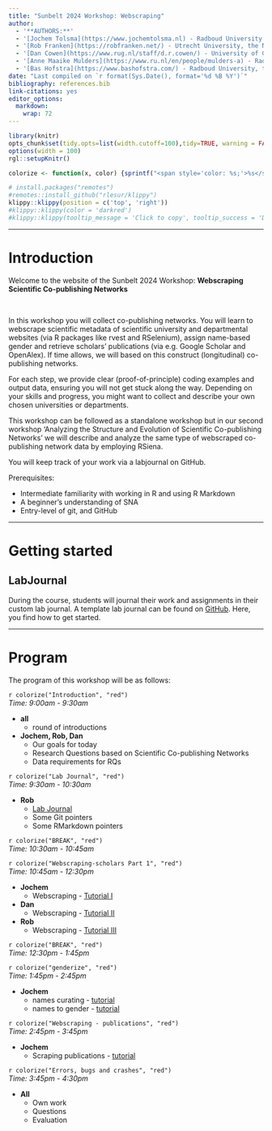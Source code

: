 ```yaml
---
title: "Sunbelt 2024 Workshop: Webscraping"
author: 
  - '**AUTHORS:**'
  - '[Jochem Tolsma](https://www.jochemtolsma.nl) - Radboud University / University of Groningen, the Netherlands'
  - '[Rob Franken](https://robfranken.net/) - Utrecht University, the Netherlands'
  - '[Dan Cowen](https://www.rug.nl/staff/d.r.cowen/) - University of Groningen, the Netherlands'
  - '[Anne Maaike Mulders](https://www.ru.nl/en/people/mulders-a) - Radboud University, the Netherlands'
  - '[Bas Hofstra](https://www.bashofstra.com/) - Radboud University, the Netherlands'
date: "Last compiled on `r format(Sys.Date(), format='%d %B %Y')`"
bibliography: references.bib
link-citations: yes
editor_options: 
  markdown: 
    wrap: 72
---
```


```r
library(knitr)
opts_chunk$set(tidy.opts=list(width.cutoff=100),tidy=TRUE, warning = FALSE, message = FALSE,comment = "#>", cache=TRUE, class.source=c("test"), class.output=c("test2"), cache.lazy = FALSE)
options(width = 100) 
rgl::setupKnitr()

colorize <- function(x, color) {sprintf("<span style='color: %s;'>%s</span>", color, x) }

```

```r
# install.packages("remotes")
#remotes::install_github("rlesur/klippy")
klippy::klippy(position = c('top', 'right'))
#klippy::klippy(color = 'darkred')
#klippy::klippy(tooltip_message = 'Click to copy', tooltip_success = 'Done')
```

------------------------------------------------------------------------

# Introduction

```{=html}
<script>
function myFunction() {

            var btn = document.getElementById("myButton");
            //to make it fancier
            if (btn.value == "Click to hide code") {
                btn.value = "Read more";
                btn.innerHTML = "Read more";
            }
            else {
                btn.value = "Click to hide code";
                btn.innerHTML = "Read less";
            }
            //this is what you're looking for
            var x = document.getElementById("myDIV");
            if (x.style.display === "none") {
                x.style.display = "block";
            } else {
                x.style.display = "none";
            }
        }
          
</script>
```
Welcome to the website of the Sunbelt 2024 Workshop: **Webscraping
Scientific Co-publishing Networks**

<br>

In this workshop you will collect co-publishing networks. You will learn to webscrape
scientific metadata of scientific university and departmental websites
(via R packages like rvest and RSelenium), assign name-based gender and retrieve scholars' publications (via e.g. Google
Scholar and OpenAlex). If time allows, we will based on this construct (longitudinal) co-publishing networks.

For each step, we provide clear (proof-of-principle) coding examples and
output data, ensuring you will not get stuck along the way. Depending on
your skills and progress, you might want to collect and describe your
own chosen universities or departments.

This workshop can be followed as a standalone workshop but in our second
workshop 'Analyzing the Structure and Evolution of Scientific
Co-publishing Networks' we will describe and analyze the same type of
webscraped co-publishing network data by employing
RSiena.

You will keep track of your work via a labjournal on GitHub. 

Prerequisites:

-   Intermediate familiarity with working in R and using R Markdown\
-   A beginner's understanding of SNA\
-   Entry-level of git, and GitHub

```{=html}
<!--

<button class="button1" onclick="myFunction()" id="myButton" value="Click To Open Instructions">

Read more

</button>

::: {#myDIV style="display:none;"}
<br>

more text here

<br>
:::

--->
```

------------------------------------------------------------------------

# Getting started

## LabJournal

During the course, students will journal their work and assignments in
their custom lab journal. A template lab journal can be found on
[GitHub](https://github.com/robfranken/LabJournal). Here, you find how
to get started.

<!-- ## Discord -->

<!-- Please join the [discord channel](https://discord.gg/ACcYU8nu). Use the -->

<!-- channel to chat, ask questions and share (small) files. -->

------------------------------------------------------------------------

# Program

The program of this workshop will be as follows:

`r colorize("Introduction", "red")`\
*Time: 9:00am - 9:30am*

-   **all**
    -   round of introductions
-   **Jochem, Rob, Dan**
    -   Our goals for today
    -   Research Questions based on Scientific Co-publishing Networks
    -   Data requirements for RQs\

`r colorize("Lab Journal", "red")`\
*Time: 9:30am - 10:30am*

-   **Rob**
    -   [Lab Journal](https://github.com/robfranken/LabJournal)
    -   Some Git pointers
    -   Some RMarkdown pointers

`r colorize("BREAK", "red")`\
*Time: 10:30am - 10:45am*

`r colorize("Webscraping-scholars Part 1", "red")`\
*Time: 10:45am - 12:30pm*

-   **Jochem**
    -   Webscraping - [Tutorial I](10scholars.html)
-   **Dan**
    -   Webscraping - [Tutorial II](11scholars.html)
-   **Rob**
    -   Webscraping - [Tutorial III](12scholars.html)

`r colorize("BREAK", "red")`\
*Time: 12:30pm - 1:45pm*

`r colorize("genderize", "red")`\
*Time: 1:45pm - 2:45pm*

-   **Jochem**
    -   names curating - [tutorial](20names.html)
    -   names to gender - [tutorial](30genderizeR.html)

`r colorize("Webscraping - publications", "red")`\
*Time: 2:45pm - 3:45pm*

-   **Jochem**
    -   Scraping publications - [tutorial](40publications.html)

`r colorize("Errors, bugs and crashes", "red")`\
*Time: 3:45pm - 4:30pm*

-   **All**
    -   Own work
    -   Questions
    -   Evaluation
